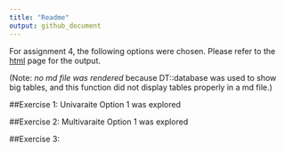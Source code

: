 ```yaml
---
title: "Readme"
output: github_document
---
```


For assignment 4, the following options were chosen.
Please refer to the
[html](https://stat545-ubc-hw-2019-20.github.io/stat545-hw-julieagnes/hw04/hw04.html) page for the output. 

(Note: *no md file was rendered* because DT::database was used to show big tables, and this function did not display tables properly in a md file.)


##Exercise 1: Univaraite Option 1 was explored

##Exercise 2: Multivaraite Option 1 was explored

##Exercise 3: 




